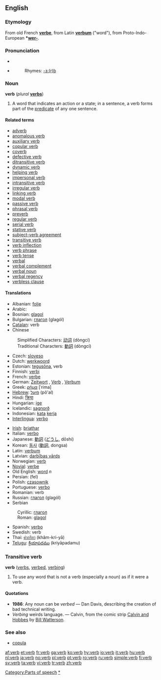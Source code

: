 {{see|Verb}}

==English==
{{wikipedia}}

===Etymology===
From old French '''[[verbe]]''', from Latin '''[[verbum]]''' ("word"), from Proto-Indo-European '''*[[wer-]]'''.

===Pronunciation===
*{{IPA|/vɜː(r)b/}}
*{{SAMPA|/v3:(r)b/}}
*:Rhymes: [[Rhymes:English:-ɜː(r)b|-ɜː(r)b]]

===Noun===
'''verb''' (''plural'' '''[[verbs]]''')

# {{grammar}} A word that indicates an action or a state; in a sentence, a verb forms part of the [[predicate]] of any one sentence.

====Related terms====
*[[adverb]]
*[[anomalous verb]]
*[[auxiliary verb]]
*[[copular verb]]
*[[coverb]]
*[[defective verb]]
*[[ditransitive verb]]
*[[dynamic verb]]
*[[auxiliary verb|helping verb]]
*[[impersonal verb]]
*[[intransitive verb]]
*[[irregular verb]]
*[[linking verb]]
*[[modal verb]]
*[[passive verb]]
*[[phrasal verb]]
*[[preverb]]
*[[regular verb]]
*[[serial verb]]
*[[stative verb]]
*[[subject-verb agreement]]
*[[transitive verb]]
*[[verb inflection]]
*[[verb phrase]]
*[[verb tense]]
*[[verbal]]
*[[verbal complement]]
*[[verbal noun]]
*[[verbal regency]]
*[[verbless clause]]

====Translations====
{{top}}
*Albanian: [[folje]] {{f}}
*Arabic: {{ARchar|[[فعل]]}} {{Unicode|(féʕal)}} {{m}}
*Bosnian: [[glagol#Bosnian|glagol]] {{m}}
*Bulgarian: [[глагол]] (glagól) {{m}}
*[[Catalan]]: verb
*Chinese
:Simplified Characters: [[动词]] (dòngcí)
:Traditional Characters: [[動詞]] (dòngcí)
*Czech: [[sloveso]]
*Dutch: [[werkwoord]] {{n}}
*Estonian: [[tegusõna]], verb
*Finnish: [[verbi]]
*French: [[verbe]] {{m}}
*German: [[Zeitwort]] {{n}}, [[Verb]] {{n}}, [[verbum|Verbum]] {{n}}
*Greek: [[ρήμα]] [ˈrima] {{n}}
*[[Hebrew]]: [[פועל]] (pô'al)
*Hindi: [[क्रिया]]
*Hungarian: [[ige]]
*Icelandic: [[sagnorð]]
*Indonesian: [[kata]] [[kerja]]
*[[Interlingua]]: [[verbo]]
{{mid}}
*[[Irish]]: [[briathar]]
*Italian: [[verbo]] {{m}}
*Japanese: [[動詞]] ([[どうし]], dōshi)
*Korean: [[동사]] ([[動詞]], dongsa)
*Latin: [[verbum]] {{n}}
*Latvian: [[darbības vārds]] {{m}}
*Norwegian: [[:no:verb|verb]]
*[[Novial]]: [[verbe]]
*Old English: [[word#Old English|word]] ''n''
*Persian: {{FAchar|[[فعل]]}} (fel)
*Polish: [[czasownik]] {{m}}
*Portuguese: [[verbo]] {{m}}
*Romanian: verb {{n}}
*Russian: [[глагол]] (glagól) {{m}}
*Serbian
:Cyrillic: [[глагол#Serbian|глагол]] {{m}}
:Roman: [[glagol#Serbian|glagol]] {{m}}
*Spanish: [[verbo]] {{m}}
*Swedish: verb
*Thai: [[คำกริยา]] (khâm-kri-yā)
*[[Telugu]]: [[క్రియాపదము]] (kriyāpadamu)
{{bottom}}

===Transitive verb===
'''verb''' ([[verbs]], [[verbed]], [[verbing]])

# {{colloquial}} To use any word that is not a verb (especially a noun) as if it were a verb.

====Quotations====
* '''1986''': Any noun can be ''verbed'' — Dan Davis, describing the creation of bad technical writing.
* ''Verbing'' weirds language. — Calvin, from the comic strip [[w:Calvin and Hobbes|Calvin and Hobbes]] by [[w:Bill Watterson|Bill Watterson]].

===See also===
*[[copula]]

[[Category:Parts of speech]]
[[Category:Verbs|*]]

[[af:verb]]
[[et:verb]]
[[fr:verb]]
[[ga:verb]]
[[ko:verb]]
[[hy:verb]]
[[io:verb]]
[[it:verb]]
[[hu:verb]]
[[nl:verb]]
[[ja:verb]]
[[no:verb]]
[[pl:verb]]
[[pt:verb]]
[[ro:verb]]
[[ru:verb]]
[[simple:verb]]
[[fi:verb]]
[[sv:verb]]
[[ta:verb]]
[[vi:verb]]
[[tr:verb]]
[[zh:verb]]